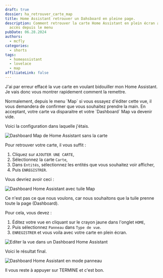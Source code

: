 ```yaml
---
draft: true
dossier: ha_retrouver_carte_map
title: Home Assistant retrouver un Dahsboard en pleine page.
description: Comment retrouver la carte Home Assistant en plein écran avec un
  accès depuis le menu
pubDate: 06.28.2024
authors:
  - mcfly
categories:
  - shorts
tags:
  - homeassistant
  - lovelace
  - map
affiliateLink: false
---
```

J'ai par erreur effacé la vue carte en voulant bidouiller mon Home Assistant. Je vais donc vous montrer rapidement comment la remettre.



Normalement, depuis le menu \`Map\` si vous essayez d'éditer cette vue, il vous demandera de confirmer que vous souhaitez prendre la main. En acceptant, votre carte va disparaitre et votre \`Dashboard\` Map va devenir vide.

Voici la configuration dans laquelle j'étais.

![Dashboard Map de Home Assistant sans la carte](.img/dashboard_map_sans_map.png "Dashboard Map de Home Assistant sans la carte")



Pour retrouver votre carte, il vous suffit :

1. Cliquez sur `AJOUTER UNE CARTE`,
2. Sélectionnez la carte `Carte`,
3.  Dans `Entités`, sélectionnez les entités que vous souhaitez voir afficher,
4. Puis `ENREGISTRER`.

Vous devriez avoir ceci :

![Dashboard Home Assistant avec tuile Map](.img/dashboard_map_avec_tuile_map.png "Dashboard Home Assistant avec tuile Map")

Ce n'est pas ce que nous voulons, car nous souhaitons que la tuile prenne toute la page (Dashboard).



Pour cela, vous devez :

1. Éditez votre vue en cliquant sur le crayon jaune dans l'onglet `HOME`,
2. Puis sélectionnez `Panneau` dans `Type de vue`.
3. `ENREGISTRER` et vous voila avec votre carte en plein écran.

![Editer la vue dans un Dashboard Home Assistant](.img/dashboard_map_editer_vue.png "Editer la vue dans un Dashboard Home Assistant")



Voici le résultat final.

![Dashboard Home Assistant en mode panneau](.img/dashboard_map.png "Dashboard Home Assistant en mode panneau")

Il vous reste à appuyer sur TERMINE et c'est bon.
